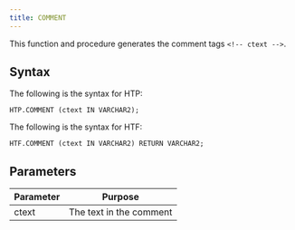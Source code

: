 ```yaml
---
title: COMMENT
---
```


This function and procedure generates the comment tags `<!-- ctext -->`.

## Syntax 

The following is the syntax for HTP:

```
HTP.COMMENT (ctext IN VARCHAR2);
```

The following is the syntax for HTF:

```
HTF.COMMENT (ctext IN VARCHAR2) RETURN VARCHAR2;
```

## Parameters 

| Parameter | Purpose  |
| --------- | -------- |
| ctext | The text in the comment |
